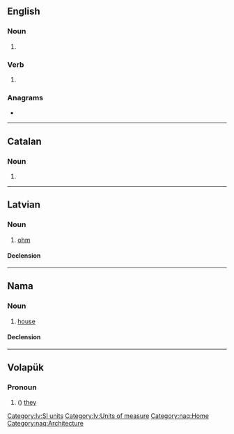 {{also|OMS}}
==English==

===Noun===
{{head|en|noun form}}

# {{plural of|en|om}}

===Verb===
{{head|en|verb form}}

# {{en-third-person singular of|om}}

===Anagrams===
* {{anagrams|en|a=mos|MOS|MOs|SMO|SOM|Som.|mos|mos'|osm|som|som'}}

----

==Catalan==

===Noun===
{{head|ca|noun form}}

# {{plural of|ca|om}}

----

==Latvian==

===Noun===
{{lv-noun|m|1}}

# [[ohm]]

====Declension====
{{lv-decl-noun|om|s|1st|extrawidth=-60}}

[[Category:lv:SI units]]
[[Category:lv:Units of measure]]

----

==Nama==

===Noun===
{{naq-noun|f|om}}

# [[house]]

====Declension====
{{naq-decl|om|s|c}}

[[Category:naq:Home]]
[[Category:naq:Architecture]]

----

==Volapük==

===Pronoun===
{{head|vo|pronoun form}}

# ({{inflection of|vo|om||nom|p}}) [[they]] {{qualifier|all masculine}}